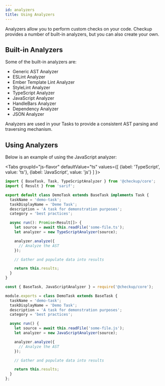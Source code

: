 ```yaml
---
id: analyzers
title: Using Analyzers
---
```



Analyzers allow you to perform custom checks on your code. Checkup provides a number of built-in analyzers, but you can also create your own.

## Built-in Analyzers

Some of the built-in analyzers are:

- Generic AST Analyzer
- ESLint Analyzer
- Ember Template Lint Analyzer
- StyleLint Analyzer
- TypeScript Analyzer
- JavaScript Analyzer
- HandleBars Analyzer
- Dependency Analyzer
- JSON Analyzer

Analyzers are used in your Tasks to provide a consistent AST parsing and traversing mechanism.

## Using Analyzers

Below is an example of using the JavaScript analyzer:

<Tabs
groupId="js-flavor"
defaultValue="ts"
values={[
{label: 'TypeScript', value: 'ts'},
{label: 'JavaScript', value: 'js'}
]
}>
<TabItem value="ts">

```ts title="/tasks/demo-task.ts"
import { BaseTask, Task, TypeScriptAnalyzer } from '@checkup/core';
import { Result } from 'sarif';

export default class DemoTask extends BaseTask implements Task {
  taskName = 'demo-task';
  taskDisplayName = 'Deme Task';
  description = 'A task for demonstration purposes';
  category = 'best practices';

  async run(): Promise<Result[]> {
    let source = await this.readFile('some-file.ts');
    let analyzer = new TypeScriptAnalyzer(source);

    analyzer.analyze({
      // Analyze the AST
    });

    // Gather and populate data into results

    return this.results;
  }
}
```

  </TabItem>
  <TabItem value="js">

```js title="/tasks/demo-task.js"
const { BaseTask, JavaScriptAnalyzer } = require('@checkup/core');

module.exports = class DemoTask extends BaseTask {
  taskName = 'demo-task';
  taskDisplayName = 'Demo Task';
  description = 'A task for demonstration purposes';
  category = 'best practices';

  async run() {
    let source = await this.readFile('some-file.js');
    let analyzer = new JavaScriptAnalyzer(source);

    analyzer.analyze({
      // Analyze the AST
    });

    // Gather and populate data into results

    return this.results;
  }
};
```

  </TabItem>
</Tabs>
